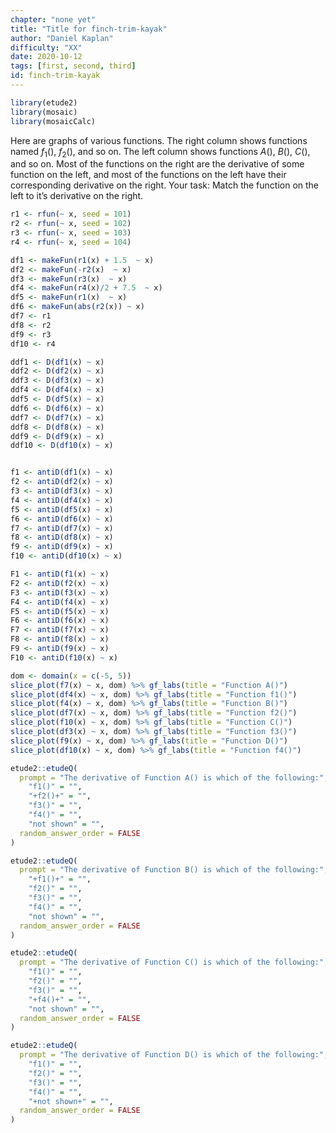 ```yaml
---
chapter: "none yet"
title: "Title for finch-trim-kayak"
author: "Daniel Kaplan"
difficulty: "XX"
date: 2020-10-12 
tags: [first, second, third]
id: finch-trim-kayak
---
```


```r
library(etude2)
library(mosaic)
library(mosaicCalc)
```

Here are graphs of various functions. The right column shows functions named $f_1()$, $f_2()$, and so on. The left column shows functions $A()$, $B()$, $C()$, and so on. Most of the functions on the right are the derivative of some function on the left, and most of the functions on the left have their corresponding derivative on the right. Your task: Match the function on the left to it's derivative on the right.


```r
r1 <- rfun(~ x, seed = 101)
r2 <- rfun(~ x, seed = 102)
r3 <- rfun(~ x, seed = 103)
r4 <- rfun(~ x, seed = 104)

df1 <- makeFun(r1(x) + 1.5  ~ x)
df2 <- makeFun(-r2(x)  ~ x)
df3 <- makeFun(r3(x)  ~ x)
df4 <- makeFun(r4(x)/2 + 7.5  ~ x)
df5 <- makeFun(r1(x)  ~ x)
df6 <- makeFun(abs(r2(x)) ~ x)
df7 <- r1
df8 <- r2
df9 <- r3
df10 <- r4

ddf1 <- D(df1(x) ~ x)
ddf2 <- D(df2(x) ~ x)
ddf3 <- D(df3(x) ~ x)
ddf4 <- D(df4(x) ~ x)
ddf5 <- D(df5(x) ~ x)
ddf6 <- D(df6(x) ~ x)
ddf7 <- D(df7(x) ~ x)
ddf8 <- D(df8(x) ~ x)
ddf9 <- D(df9(x) ~ x)
ddf10 <- D(df10(x) ~ x)


f1 <- antiD(df1(x) ~ x)
f2 <- antiD(df2(x) ~ x)
f3 <- antiD(df3(x) ~ x)
f4 <- antiD(df4(x) ~ x)
f5 <- antiD(df5(x) ~ x)
f6 <- antiD(df6(x) ~ x)
f7 <- antiD(df7(x) ~ x)
f8 <- antiD(df8(x) ~ x)
f9 <- antiD(df9(x) ~ x)
f10 <- antiD(df10(x) ~ x)

F1 <- antiD(f1(x) ~ x)
F2 <- antiD(f2(x) ~ x)
F3 <- antiD(f3(x) ~ x)
F4 <- antiD(f4(x) ~ x)
F5 <- antiD(f5(x) ~ x)
F6 <- antiD(f6(x) ~ x)
F7 <- antiD(f7(x) ~ x)
F8 <- antiD(f8(x) ~ x)
F9 <- antiD(f9(x) ~ x)
F10 <- antiD(f10(x) ~ x)
```


```r
dom <- domain(x = c(-5, 5))
slice_plot(f7(x) ~ x, dom) %>% gf_labs(title = "Function A()")
slice_plot(df4(x) ~ x, dom) %>% gf_labs(title = "Function f1()") 
slice_plot(f4(x) ~ x, dom) %>% gf_labs(title = "Function B()")
slice_plot(df7(x) ~ x, dom) %>% gf_labs(title = "Function f2()")
slice_plot(f10(x) ~ x, dom) %>% gf_labs(title = "Function C()")
slice_plot(df3(x) ~ x, dom) %>% gf_labs(title = "Function f3()")
slice_plot(f9(x) ~ x, dom) %>% gf_labs(title = "Function D()")
slice_plot(df10(x) ~ x, dom) %>% gf_labs(title = "Function f4()")
```

```r
etude2::etudeQ(
  prompt = "The derivative of Function A() is which of the following:",
    "f1()" = "",
    "+f2()+" = "",
    "f3()" = "",
    "f4()" = "",
    "not shown" = "",
  random_answer_order = FALSE
)
```


```r
etude2::etudeQ(
  prompt = "The derivative of Function B() is which of the following:",
    "+f1()+" = "",
    "f2()" = "",
    "f3()" = "",
    "f4()" = "",
    "not shown" = "",
  random_answer_order = FALSE
)
```

```r
etude2::etudeQ(
  prompt = "The derivative of Function C() is which of the following:",
    "f1()" = "",
    "f2()" = "",
    "f3()" = "",
    "+f4()+" = "",
    "not shown" = "",
  random_answer_order = FALSE
)
```

```r
etude2::etudeQ(
  prompt = "The derivative of Function D() is which of the following:",
    "f1()" = "",
    "f2()" = "",
    "f3()" = "",
    "f4()" = "",
    "+not shown+" = "",
  random_answer_order = FALSE
)
```




